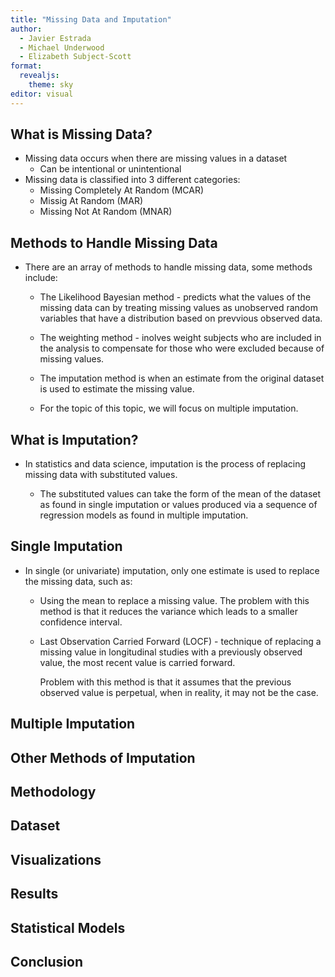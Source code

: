 ```yaml
---
title: "Missing Data and Imputation"
author: 
  - Javier Estrada
  - Michael Underwood
  - Elizabeth Subject-Scott
format: 
  revealjs:
    theme: sky
editor: visual
---
```


## What is Missing Data?

-   Missing data occurs when there are missing values in a dataset
    -   Can be intentional or unintentional
-   Missing data is classified into 3 different categories:
    -   Missing Completely At Random (MCAR)
    -   Missig At Random (MAR)
    -   Missing Not At Random (MNAR)

## Methods to Handle Missing Data

-   There are an array of methods to handle missing data, some methods include:

    -   The Likelihood Bayesian method - predicts what the values of the missing data can by treating missing values as unobserved random variables that have a distribution based on prevvious observed data.

    -   The weighting method - inolves weight subjects who are included in the analysis to compensate for those who were excluded because of missing values.

    -   The imputation method is when an estimate from the original dataset is used to estimate the missing value.

    -   For the topic of this topic, we will focus on multiple imputation.

## What is Imputation?

-   In statistics and data science, imputation is the process of replacing missing data with substituted values.

    -   The substituted values can take the form of the mean of the dataset as found in single imputation or values produced via a sequence of regression models as found in multiple imputation.

## Single Imputation

-   In single (or univariate) imputation, only one estimate is used to replace the missing data, such as:

    -   Using the mean to replace a missing value. The problem with this method is that it reduces the variance which leads to a smaller confidence interval.

    -   Last Observation Carried Forward (LOCF) - technique of replacing a missing value in longitudinal studies with a previously observed value, the most recent value is carried forward.

        Problem with this method is that it assumes that the previous observed value is perpetual, when in reality, it may not be the case.

## Multiple Imputation

## Other Methods of Imputation

## Methodology

## Dataset

## Visualizations

## Results

## Statistical Models

## Conclusion
